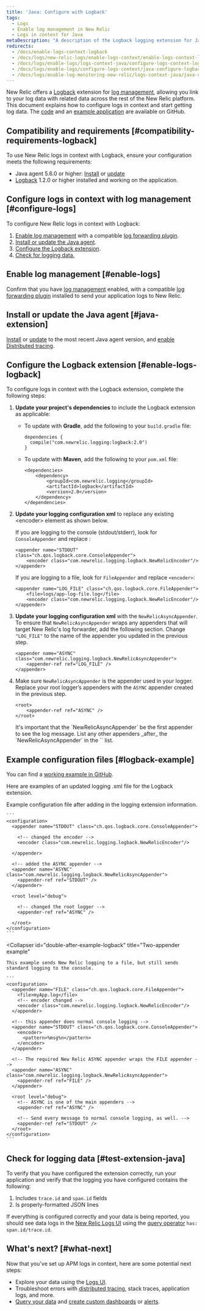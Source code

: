 ```yaml
---
title: 'Java: Configure with Logback'
tags:
  - Logs
  - Enable log management in New Relic
  - Logs in context for Java
metaDescription: "A description of the Logback logging extension for Java contextual logging, and how to configure it."
redirects:
  - /docs/enable-logs-context-logback
  - /docs/logs/new-relic-logs/enable-logs-context/enable-logs-context-logback
  - /docs/logs/enable-logs/logs-context-java/configure-logs-context-logback
  - /docs/logs/enable-logs/configure-logs-context/java-configure-logback
  - /docs/logs/enable-log-monitoring-new-relic/logs-context-java/java-configure-logback
---
```


New Relic offers a [Logback](https://logback.qos.ch/documentation.html) extension for [log management](https://docs.newrelic.com/docs/introduction-new-relic-logs), allowing you link to your log data with related data across the rest of the New Relic platform. This document explains how to configure logs in context and start getting log data. The [code](https://github.com/newrelic/java-log-extensions/tree/main/logback) and an [example application](https://github.com/newrelic/java-log-extensions/tree/main/examples/logback-app) are available on GitHub.

## Compatibility and requirements [#compatibility-requirements-logback]

To use New Relic logs in context with Logback, ensure your configuration meets the following requirements:

* Java agent 5.6.0 or higher: [Install](/docs/agents/java-agent/installation/install-java-agent) or [update](/docs/agents/java-agent/installation/update-java-agent)
* [Logback](https://logback.qos.ch/documentation.html) 1.2.0 or higher installed and working on the application.

## Configure logs in context with log management [#configure-logs]

To configure New Relic logs in context with Logback:

1. [Enable log management](/docs/introduction-new-relic-logs) with a compatible [log forwarding plugin](/docs/logs/enable-logs/enable-logs/enable-new-relic-logs#enable-logs).
2. [Install or update the Java agent](#java-extension).
3. [Configure the Logback extension](#enable-logs-logback).
4. [Check for logging data.](#test-extension-java)

## Enable log management [#enable-logs]

Confirm that you have [log management](/docs/introduction-new-relic-logs) enabled, with a compatible [log forwarding plugin](/docs/logs/enable-logs/enable-logs/enable-new-relic-logs#enable-logs) installed to send your application logs to New Relic.

## Install or update the Java agent [#java-extension]

[Install](/docs/agents/java-agent/installation/install-java-agent) or [update](/docs/agents/java-agent/installation/update-java-agent) to the most recent Java agent version, and [enable Distributed tracing](/docs/understand-dependencies/distributed-tracing/enable-configure/enable-distributed-tracing).

## Configure the Logback extension [#enable-logs-logback]

To configure logs in context with the Logback extension, complete the following steps:

1. **Update your project's dependencies** to include the Logback extension as applicable:

   * To update with **Gradle**, add the following to your `build.gradle` file:

     ```
     dependencies {
       compile("com.newrelic.logging:logback:2.0")
     }
     ```
   * To update with **Maven**, add the following to your `pom.xml` file:

     ```
     <dependencies>
         <dependency>
             <groupId>com.newrelic.logging</groupId>
             <artifactId>logback</artifactId>
             <version>2.0</version>
         </dependency>
     </dependencies>
     ```
2. **Update your logging configuration xml** to replace any existing &lt;encoder> element as shown below.

   If you are logging to the console (stdout/stderr), look for `ConsoleAppender` and replace :

   ```
   <appender name="STDOUT" class="ch.qos.logback.core.ConsoleAppender">
       <encoder class="com.newrelic.logging.logback.NewRelicEncoder"/>
   </appender>
   ```

   If you are logging to a file, look for `FileAppender` and replace `<encoder>`:

   ```
   <appender name="LOG_FILE" class="ch.qos.logback.core.FileAppender">
       <file>logs/app-log-file.log</file>
       <encoder class="com.newrelic.logging.logback.NewRelicEncoder"/>
   </appender>
   ```
3. **Update your logging configuration xml** with the `NewRelicAsyncAppender`. To ensure that `NewRelicAsyncAppender` wraps any appenders that will target New Relic's log forwarder, add the following section. Change `"LOG_FILE"` to the name of the appender you updated in the previous step.

   ```
   <appender name="ASYNC" class="com.newrelic.logging.logback.NewRelicAsyncAppender">
       <appender-ref ref="LOG_FILE" />
   </appender>
   ```
4. Make sure `NewRelicAsyncAppender` is the appender used in your logger. Replace your root logger’s appenders with the `ASYNC` appender created in the previous step.

   ```
   <root>
       <appender-ref ref="ASYNC" />
   </root>
   ```

   <Callout variant="important">
     It's important that the `NewRelicAsyncAppender` be the first appender to see the log message. List any other appenders _after_ the `NewRelicAsyncAppender` in the `<root>` list.
   </Callout>

## Example configuration files [#logback-example]

You can find a [working example in GitHub](https://github.com/newrelic/java-log-extensions/blob/master/examples/logback-app/src/main/resources/logback.xml).

Here are examples of an updated logging .xml file for the Logback extension.

<CollapserGroup>
  <Collapser
    id="singel-after-example-logback"
    title="Single console appender example"
  >
    Example configuration file after adding in the logging extension information.

    ```
    <configuration>
      <appender name="STDOUT" class="ch.qos.logback.core.ConsoleAppender">

        <!-- changed the encoder -->
        <encoder class="com.newrelic.logging.logback.NewRelicEncoder"/>

      </appender>

      <!-- added the ASYNC appender -->
      <appender name="ASYNC" class="com.newrelic.logging.logback.NewRelicAsyncAppender">
        <appender-ref ref="STDOUT" />
      </appender>

      <root level="debug">

        <!-- changed the root logger -->
        <appender-ref ref="ASYNC" /> 

      </root>
    </configuration>
    ```
  </Collapser>

  <Collapser
    id="double-after-example-logback"
    title="Two-appender example"
  >
    This example sends New Relic logging to a file, but still sends standard logging to the console.

    ```
    <configuration>
      <appender name="FILE" class="ch.qos.logback.core.FileAppender">
        <file>myApp.log</file>
        <!-- encoder changed -->
        <encoder class="com.newrelic.logging.logback.NewRelicEncoder"/>
      </appender>

      <!-- this appender does normal console logging -->
      <appender name="STDOUT" class="ch.qos.logback.core.ConsoleAppender">
        <encoder>
          <pattern>%msg%n</pattern>
        </encoder>
      </appender>

      <!-- The required New Relic ASYNC appender wraps the FILE appender -->
      <appender name="ASYNC" class="com.newrelic.logging.logback.NewRelicAsyncAppender">
        <appender-ref ref="FILE" /> 
      </appender>

      <root level="debug">
        <!-- ASYNC is one of the main appenders -->
        <appender-ref ref="ASYNC" /> 

        <!-- Send every message to normal console logging, as well. -->
        <appender-ref ref="STDOUT" />
      </root>
    </configuration>
    ```
  </Collapser>
</CollapserGroup>

## Check for logging data [#test-extension-java]

To verify that you have configured the extension correctly, run your application and verify that the logging you have configured contains the following:

1. Includes `trace.id` and `span.id` fields
2. Is properly-formatted JSON lines

If everything is configured correctly and your data is being reported, you should see data logs in the [New Relic Logs UI](https://one.newrelic.com/launcher/logger.log-launcher) using the [query operator](/docs/new-relic-logs-query-syntax) `has: span.id/trace.id`.

## What's next? [#what-next]

Now that you've set up APM logs in context, here are some potential next steps:

* Explore your data using the [Logs UI](/docs/explore-your-data-new-relic-logs-ui).
* Troubleshoot errors with [distributed tracing](/docs/understand-dependencies/distributed-tracing/get-started/introduction-distributed-tracing), stack traces, application logs, and more.
* [Query your data](/docs/using-new-relic/data/understand-data/query-new-relic-data) and [create custom dashboards](/docs/dashboards/new-relic-one-dashboards/get-started/introduction-new-relic-one-dashboards) or [alerts](/docs/alerts/new-relic-alerts/configuring-alert-policies/create-edit-or-find-alert-policy).
